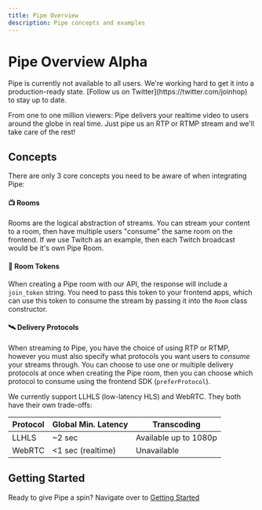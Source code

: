 ```yaml
---
title: Pipe Overview
description: Pipe concepts and examples
---
```



# Pipe Overview <Label>Alpha</Label>

<Callout>
	Pipe is currently not available to all users. We're working hard to get it
	into a production-ready state. [Follow us on
	Twitter](https://twitter.com/joinhop) to stay up to date.
</Callout>

From one to one million viewers: Pipe delivers your realtime video to users around the globe in real time. Just pipe us an RTP or RTMP stream and we'll take care of the rest!

## Concepts

There are only 3 core concepts you need to be aware of when integrating Pipe:

#### 📺 Rooms

Rooms are the logical abstraction of streams. You can stream your content to a room, then have multiple users "consume" the same room on the frontend. If we use Twitch as an example, then each Twitch broadcast would be it's own Pipe Room.

#### 🔑 Room Tokens

When creating a Pipe room with our API, the response will include a `join_token` string. You need to pass this token to your frontend apps, which can use this token to consume the stream by passing it into the `Room` class constructor.

#### 🛰️ Delivery Protocols

When streaming _to_ Pipe, you have the choice of using RTP or RTMP, however you must also specify what protocols you want users to _consume_ your streams through. You can choose to use one or multiple delivery protocols at once when creating the Pipe room, then you can choose which protocol to consume using the frontend SDK (`preferProtocol`).

We currently support LLHLS (low-latency HLS) and WebRTC. They both have their own trade-offs:

| Protocol | Global Min. Latency | Transcoding           |
| -------- | ------------------- | --------------------- |
| LLHLS    | \~2 sec             | Available up to 1080p |
| WebRTC   | \<1 sec (realtime)  | Unavailable           |

## Getting Started

Ready to give Pipe a spin? Navigate over to [Getting Started](/pipe/getting_started)
